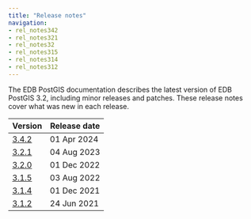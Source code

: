 ```yaml
---
title: "Release notes"
navigation:
- rel_notes342
- rel_notes321
- rel_notes32
- rel_notes315
- rel_notes314
- rel_notes312
---
```

The EDB PostGIS documentation describes the latest version of EDB PostGIS 3.2, 
including minor releases and patches. These release notes 
cover what was new in each release. 

|         Version          | Release date |
| ------------------------ | ------------ |
| [3.4.2](rel_notes342)    | 01 Apr 2024 |
| [3.2.1](rel_notes321)    | 04 Aug 2023 |
| [3.2.0](rel_notes32)     | 01 Dec 2022 |
| [3.1.5](rel_notes315) | 03 Aug 2022|
| [3.1.4](rel_notes314) | 01 Dec 2021|
| [3.1.2](rel_notes312) | 24 Jun 2021 |





